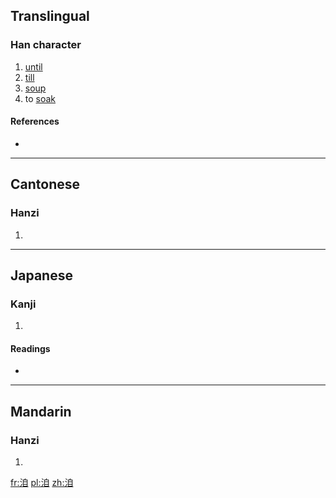 ==Translingual==

===Han character===
{{Han char|rn=85|rad=水|as=06|sn=9|four=3610<sub>0</sub>|canj=水竹月山 (EHBU)}}

# [[until]]
# [[till]]
# [[soup]]
# to [[soak]]

====References====
* {{Han ref|kx=0619.340|dkj=17369|dj=1015.050|hdz=31610.050|uh=6D0E|ud=27918|bh=ACAD|bd=44205}}

----

==Cantonese==

===Hanzi===
{{yue-hanzi|jyut=|y=gei3, gei6}}

# {{defn|lang=yue|sort=水06}}

----

==Japanese==

===Kanji===
{{ja-kanji|grade=|rs=水06}}

# {{defn|lang=ja|sort=水06}}

====Readings====
* {{ja-readings|on=[[き]] (ki), [[ぎ]] (gi)|kun=[[そそぐ]] (sosogu)}}

----

==Mandarin==

===Hanzi===
{{cmn-hanzi|pin=[[jì]] ([[ji4]])|wg=chi<sup>4</sup>}}

# {{defn|lang=cmn|sort=水06}}

[[fr:洎]]
[[pl:洎]]
[[zh:洎]]